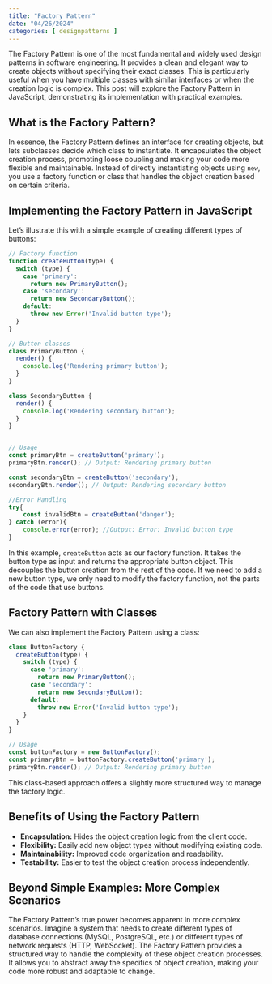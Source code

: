 ```yaml
---
title: "Factory Pattern"
date: "04/26/2024"
categories: [ designpatterns ]
---
```


The Factory Pattern is one of the most fundamental and widely used design patterns in software engineering.  It provides a clean and elegant way to create objects without specifying their exact classes. This is particularly useful when you have multiple classes with similar interfaces or when the creation logic is complex.  This post will explore the Factory Pattern in JavaScript, demonstrating its implementation with practical examples.


## What is the Factory Pattern?

In essence, the Factory Pattern defines an interface for creating objects, but lets subclasses decide which class to instantiate.  It encapsulates the object creation process, promoting loose coupling and making your code more flexible and maintainable.  Instead of directly instantiating objects using `new`, you use a factory function or class that handles the object creation based on certain criteria.


## Implementing the Factory Pattern in JavaScript

Let's illustrate this with a simple example of creating different types of buttons:

```javascript
// Factory function
function createButton(type) {
  switch (type) {
    case 'primary':
      return new PrimaryButton();
    case 'secondary':
      return new SecondaryButton();
    default:
      throw new Error('Invalid button type');
  }
}

// Button classes
class PrimaryButton {
  render() {
    console.log('Rendering primary button');
  }
}

class SecondaryButton {
  render() {
    console.log('Rendering secondary button');
  }
}


// Usage
const primaryBtn = createButton('primary');
primaryBtn.render(); // Output: Rendering primary button

const secondaryBtn = createButton('secondary');
secondaryBtn.render(); // Output: Rendering secondary button

//Error Handling
try{
    const invalidBtn = createButton('danger');
} catch (error){
    console.error(error); //Output: Error: Invalid button type
}
```

In this example, `createButton` acts as our factory function. It takes the button type as input and returns the appropriate button object.  This decouples the button creation from the rest of the code.  If we need to add a new button type, we only need to modify the factory function, not the parts of the code that use buttons.



## Factory Pattern with Classes

We can also implement the Factory Pattern using a class:

```javascript
class ButtonFactory {
  createButton(type) {
    switch (type) {
      case 'primary':
        return new PrimaryButton();
      case 'secondary':
        return new SecondaryButton();
      default:
        throw new Error('Invalid button type');
    }
  }
}

// Usage
const buttonFactory = new ButtonFactory();
const primaryBtn = buttonFactory.createButton('primary');
primaryBtn.render(); // Output: Rendering primary button
```

This class-based approach offers a slightly more structured way to manage the factory logic.


## Benefits of Using the Factory Pattern

* **Encapsulation:** Hides the object creation logic from the client code.
* **Flexibility:**  Easily add new object types without modifying existing code.
* **Maintainability:**  Improved code organization and readability.
* **Testability:**  Easier to test the object creation process independently.


##  Beyond Simple Examples:  More Complex Scenarios

The Factory Pattern's true power becomes apparent in more complex scenarios.  Imagine a system that needs to create different types of database connections (MySQL, PostgreSQL, etc.) or different types of network requests (HTTP, WebSocket). The Factory Pattern provides a structured way to handle the complexity of these object creation processes.  It allows you to abstract away the specifics of object creation, making your code more robust and adaptable to change.

